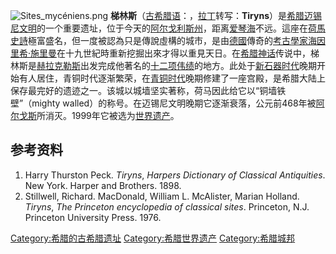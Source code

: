 {{noteTA|G1=地名}}

[[File:Sites_mycéniens.png|thumb]]
'''梯林斯'''（[[古希腊语|古希腊语]]：'''{{polytonic|Τίρυνς}}'''，[[拉丁字母|拉丁]]转写：'''Tiryns'''）是[[希腊|希腊]][[迈锡尼文明|迈锡尼文明]]的一个重要遗址，位于今天的[[阿尔戈利斯州|阿尔戈利斯州]]，距离[[爱琴海|爱琴海]]不远。這座在[[荷馬史詩|荷馬史詩]]極富盛名，但一度被認為只是傳說虛構的城市，是由[[德國|德國]]傳奇的[[考古學家|考古學家]][[海因里希·施里曼|海因里希·施里曼]]在十九世紀時重新挖掘出來才得以重見天日。在[[希腊神话|希腊神话]]传说中，梯林斯是[[赫拉克勒斯|赫拉克勒斯]]出发完成他著名的[[十二项伟绩|十二项伟绩]]的地方。此处于[[新石器时代|新石器时代]]晚期开始有人居住，青铜时代逐渐繁荣，在[[希腊青铜时代|青铜时代]]晚期修建了一座宫殿，是希腊大陆上保存最完好的遗迹之一。该城以城墙坚实著称，荷马因此给它以“铜墙铁壁”（mighty walled）的称号。在迈锡尼文明晚期它逐渐衰落，公元前468年被[[阿尔戈斯|阿尔戈斯]]所消灭。1999年它被选为[[世界遗产|世界遗产]]。
<!--[[File:Tiryns.Castle.01.JPG|thumb]]-->

==参考资料==
#Harry Thurston Peck. ''Tiryns'', ''Harpers Dictionary of Classical Antiquities''. New York. Harper and Brothers. 1898.
#Stillwell, Richard. MacDonald, William L. McAlister, Marian Holland. ''Tiryns'', ''The Princeton encyclopedia of classical sites''. Princeton, N.J. Princeton University Press. 1976.

{{commons|tiryns|梯林斯}}
{{希臘世界遺產}}

{{DEFAULTSORT:Tiryns}}
[[Category:希腊的古希腊遗址|Category:希腊的古希腊遗址]]
[[Category:希腊世界遗产|Category:希腊世界遗产]]
[[Category:希腊城邦|Category:希腊城邦]]